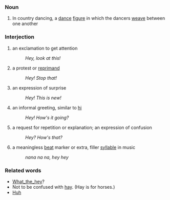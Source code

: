 === Noun ===
# In country dancing, a [[dance]] [[figure]] in which the dancers [[weave]] between one another

=== Interjection ===
# an exclamation to get attention
#: ''Hey, look at this!''
# a protest or [[reprimand]]
#: ''Hey! Stop that!''
# an expression of surprise
#: ''Hey! This is new!''
# an informal greeting, similar to [[hi]]
#: ''Hey! How's it going?''
# a request for repetition or explanation; an expression of confusion
#: ''Hey?  How's that?''
# a meaningless [[beat]] marker or extra, filler [[syllable]] in music
#: ''nana na na, hey hey''

=== Related words ===
*[[What_the_hey]]?
*Not to be confused with [[hay]].  (Hay is for horses.)
*[[Huh]]